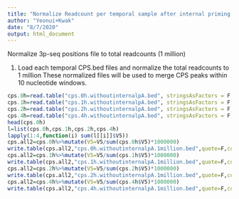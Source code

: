 ```yaml
---
title: "Normalize Readcount per temporal sample after internal priming removal"
author: "Yeonui+Kwak"
date: "8/7/2020"
output: html_document
---
```


Normalize 3p-seq positions file to total readcounts (1 million)

1. Load each temporal CPS.bed files and normalize the total readcounts to 1 million
These normalized files will be used to merge CPS peaks within 10 nucleotide windows.
```R
cps.0h=read.table("cps.0h.withoutinternalpA.bed", stringsAsFactors = F, header=F)
cps.1h=read.table("cps.1h.withoutinternalpA.bed", stringsAsFactors = F, header=F)
cps.2h=read.table("cps.2h.withoutinternalpA.bed", stringsAsFactors = F, header=F)
cps.4h=read.table("cps.4h.withoutinternalpA.bed", stringsAsFactors = F, header=F)
head(cps.0h)
l=list(cps.0h,cps.1h,cps.2h,cps.4h)
lapply(1:4,function(i) sum(l[[i]]$V5))
cps.all2=cps.0h%>%mutate(V5=V5/sum(cps.0h$V5)*1000000)
write.table(cps.all2,"cps.0h.withoutinternalpA.1million.bed",quote=F,col.names = F,row.names = F)
cps.all2=cps.1h%>%mutate(V5=V5/sum(cps.1h$V5)*1000000)
write.table(cps.all2,"cps.1h.withoutinternalpA.1million.bed",quote=F,col.names = F,row.names = F)
cps.all2=cps.2h%>%mutate(V5=V5/sum(cps.2h$V5)*1000000)
write.table(cps.all2,"cps.2h.withoutinternalpA.1million.bed",quote=F,col.names = F,row.names = F)
cps.all2=cps.4h%>%mutate(V5=V5/sum(cps.4h$V5)*1000000)
write.table(cps.all2,"cps.4h.withoutinternalpA.1million.bed",quote=F,col.names = F,row.names = F)
```


